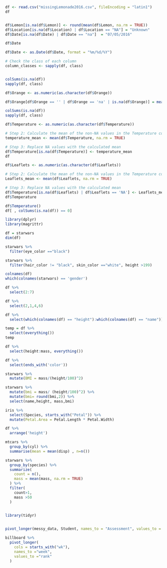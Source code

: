 ```r
df <- read.csv("missingLemonade2016.csv", fileEncoding = "latin1")
df
```
```r

```
```r
df$Lemon[is.na(df$Lemon)] <- round(mean(df$Lemon, na.rm = TRUE))
df$Location[is.na(df$Location) | df$Location == "NA"] = "Unknown"
df$Date[is.na(df$Date) | df$Date == "na"]  = "07/05/2016"

```
```r
df$Date
```

```r
df$Date <- as.Date(df$Date, format = "%m/%d/%Y")

# Check the class of each column
column_classes <- sapply(df, class)



```
```r
colSums(is.na(df))
sapply(df, class)
```
```r
df$Orange <- as.numeric(as.character(df$Orange))

df$Orange[df$Orange == '' | df$Orange == 'na' | is.na(df$Orange)] = mean(df$Orange, na.rm = TRUE)

```
```r
colSums(is.na(df))
sapply(df, class)
```
```r
df$Temperature <- as.numeric(as.character(df$Temperature))

# Step 2: Calculate the mean of the non-NA values in the Temperature column
temperature_mean <- mean(df$Temperature, na.rm = TRUE)

# Step 3: Replace NA values with the calculated mean
df$Temperature[is.na(df$Temperature)] <- temperature_mean
df
```
```r
df$Leaflets <- as.numeric(as.character(df$Leaflets))

# Step 2: Calculate the mean of the non-NA values in the Temperature column
Leaflets_mean <- mean(df$Leaflets, na.rm = TRUE)

# Step 3: Replace NA values with the calculated mean
df$Temperature[is.na(df$Leaflets) | df$Leaflets == 'NA'] <- Leaflets_mean
df$Temperature

```


```r
df$Temperature()
df[ , colSums(is.na(df)) == 0]


```


```r
library(dplyr)
library(magrittr)

df = starwars
dim(df)

```

```r
starwars %>% 
  filter(eye_color =="black")

starwars %>%
  filter(hair_color != "black", skin_color =="white", height >199)
```
```r
colnames(df)
which(colnames(starwars) == 'gender')
```

```r
df %>%
  select(2:7)

df %>%
  select(2,1,4,6)
```
```r
df %>%
  select(which(colnames(df) == "height"):which(colnames(df) == "name"))
```
```r
temp = df %>%
  select(everything())
temp
```
```r
df %>%
  select(height:mass, everything())
```
```r
df %>%
  select(ends_with('color'))

```

```r
starwars %>%
  mutate(BMI = mass/(height/100)^2)
```
```r
starwars %>% 
  mutate(bmi = mass/ (height/100)^2) %>%
  mutate(bmi= round(bmi,2)) %>% 
  select(name,height, mass,bmi)

```
```r
iris %>%
  select(Species, starts_with("Petal")) %>%
  mutate(Petal.Area = Petal.Length * Petal.Width)

```

```r
df %>%
  arrange('height') 
```

```r
mtcars %>%
  group_by(cyl) %>%
  summarise(mean = mean(disp) , n=n())
```

```r
starwars %>%
  group_by(species) %>%
  summarize(
    count = n(),
    mass = mean(mass, na.rm = TRUE)
  ) %>%
  filter(
    count>1,
    mass >50
  )
  
```
```r
library(tidyr)


pivot_longer(messy_data, Student, names_to = "Assessment", values_to = "Grade")
```

```r
billboard %>%
  pivot_longer(
    cols = starts_with("wk"), 
    names_to ="week", 
    values_to ="rank" 
  ) 
 
```


